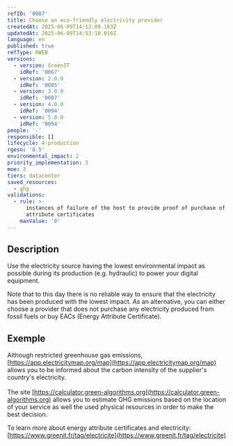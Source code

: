 ```yaml
---
refID: '0087'
title: Choose an eco-friendly electricity provider
createdAt: 2025-06-09T14:12:09.183Z
updatedAt: 2025-06-09T14:53:10.016Z
language: en
published: true
refType: RWEB
versions:
  - version: GreenIT
    idRef: '0067'
  - version: 2.0.0
    idRef: '0085'
  - version: 3.0.0
    idRef: '0087'
  - version: 4.0.0
    idRef: '0094'
  - version: 5.0.0
    idRef: '0094'
people: '-'
responsible: []
lifecycle: 4-production
rgesn: '8.5'
environmental_impact: 2
priority_implementation: 3
moe: 3
tiers: datacenter
saved_resources:
  - ghg
validations:
  - rule: >-
      instances of failure of the host to provide proof of purchase of energy
      attribute certificates
    maxValue: '0'
---
```


## Description

Use the electricity source having the lowest environmental impact as possible during its production (e.g. hydraulic) to power your digital equipment.

Note that to this day there is no reliable way to ensure that the electricity has been produced with the lowest impact.
As an alternative, you can either choose a provider that does not purchase any electricity produced from fossil fuels or buy EACs (Energy Attribute Certificate).

## Exemple

Although restricted  greenhouse gas emissions, [https://app.electricitymap.org/map](https://app.electricitymap.org/map) allows you to be informed about the carbon intensity of the supplier's country's electricity.\
\
The site [https://calculator.green-algorithms.org](https://calculator.green-algorithms.org) allows you to estimate GHG emissions based on the location of your service as well the used physical resources in order to make the best decision.

To learn more about energy attribute certificates and electricity:
[https://www.greenit.fr/tag/electricite](https://www.greenit.fr/tag/electricite)
